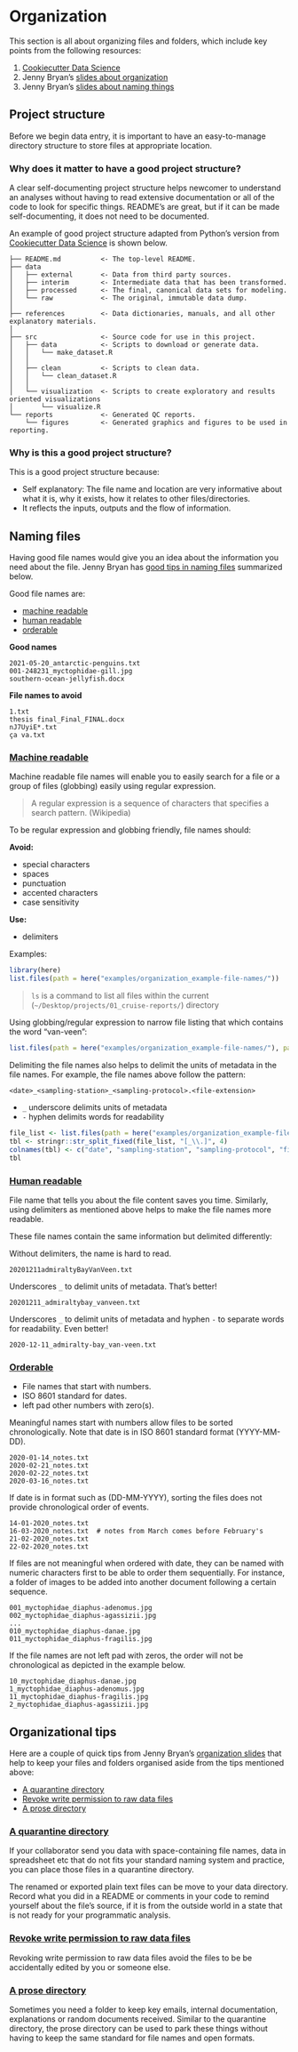 # Organization

This section is all about organizing files and folders, which include key points from the following resources:

1. [Cookiecutter Data Science](https://drivendata.github.io/cookiecutter-data-science/)
2. Jenny Bryan's [slides about organization](http://www2.stat.duke.edu/~rcs46/lectures_2015/01-markdown-git/slides/organization-slides/organization-slides.pdf)
3. Jenny Bryan's [slides about naming things](http://www2.stat.duke.edu/~rcs46/lectures_2015/01-markdown-git/slides/naming-slides/naming-slides.pdf)

## Project structure

Before we begin data entry, it is important to have an easy-to-manage directory structure to store files at appropriate location. 

### Why does it matter to have a good project structure?

A clear self-documenting project structure helps newcomer to understand an analyses without having to read extensive documentation or all of the code to look for specific things. README's are great, but if it can be made self-documenting, it does not need to be documented. 

An example of good project structure adapted from Python’s version from [Cookiecutter Data Science](https://drivendata.github.io/cookiecutter-data-science/) is shown below.

```
├── README.md          <- The top-level README.
├── data
│   ├── external       <- Data from third party sources.
│   ├── interim        <- Intermediate data that has been transformed.
│   ├── processed      <- The final, canonical data sets for modeling.
│   └── raw            <- The original, immutable data dump.
│
├── references         <- Data dictionaries, manuals, and all other explanatory materials.
│
├── src                <- Source code for use in this project.
│   ├── data           <- Scripts to download or generate data.
│   │   └── make_dataset.R
│   │
│   ├── clean          <- Scripts to clean data.
│   │   └── clean_dataset.R
│   │
│   └── visualization  <- Scripts to create exploratory and results oriented visualizations
│       └── visualize.R
└── reports            <- Generated QC reports.
    └── figures        <- Generated graphics and figures to be used in reporting.
```

### Why is this a good project structure?

This is a good project structure because:

- Self explanatory: The file name and location are very informative about what it is, why it exists, how it relates to other files/directories.
- It reflects the inputs, outputs and the flow of information.


## Naming files

Having good file names would give you an idea about the information you need about the file. Jenny Bryan has [good tips in naming files](https://speakerdeck.com/jennybc/how-to-name-files) summarized below.

Good file names are:

- [machine readable](#machine-readable)
- [human readable](#human-readable)
- [orderable](#orderable)

**Good names**

```
2021-05-20_antarctic-penguins.txt
001-248231_myctophidae-gill.jpg
southern-ocean-jellyfish.docx
```

**File names to avoid**

```
1.txt 
thesis final_Final_FINAL.docx 
nJ7UyiE*.txt 
ça va.txt
```

### [Machine readable](#machine-readable)

Machine readable file names will enable you to easily search for a file or a group of files (globbing) easily using regular expression.

> A regular expression is a sequence of characters that specifies a search pattern. (Wikipedia)

To be regular expression and globbing friendly, file names should:

**Avoid:**

- special characters
- spaces
- punctuation
- accented characters
- case sensitivity

**Use:**

- delimiters

Examples: 

```r
library(here)
list.files(path = here("examples/organization_example-file-names/"))
```

> `ls` is a command to list all files within the current (`~/Desktop/projects/01_cruise-reports/`) directory

Using globbing/regular expression to narrow file listing that which contains the word "van-veen":

```r
list.files(path = here("examples/organization_example-file-names/"), pattern = "van-veen")
```

Delimiting the file names also helps to delimit the units of metadata in the file names. For example, the file names above follow the pattern:

`<date>_<sampling-station>_<sampling-protocol>.<file-extension>`

- `_` underscore delimits units of metadata
- `-` hyphen delimits words for readability

```r
file_list <- list.files(path = here("examples/organization_example-file-names/"))
tbl <- stringr::str_split_fixed(file_list, "[_\\.]", 4)
colnames(tbl) <- c("date", "sampling-station", "sampling-protocol", "file-type")
tbl
```



### [Human readable](#human-readable)

File name that tells you about the file content saves you time. Similarly, using delimiters as mentioned above helps to make the file names more readable.

These file names contain the same information but delimited differently:

Without delimiters, the name is hard to read.

```
20201211admiraltyBayVanVeen.txt
```

Underscores `_` to delimit units of metadata. That's better!

```
20201211_admiraltybay_vanveen.txt
```

Underscores `_` to delimit units of metadata and hyphen `-` to separate words for readability. Even better! 

```
2020-12-11_admiralty-bay_van-veen.txt
```


### [Orderable](#orderable)

- File names that start with numbers.
- ISO 8601 standard for dates.
- left pad other numbers with zero(s).

Meaningful names start with numbers allow files to be sorted chronologically. Note that date is in ISO 8601 standard format (YYYY-MM-DD).

```
2020-01-14_notes.txt
2020-02-21_notes.txt
2020-02-22_notes.txt
2020-03-16_notes.txt
```

If date is in format such as (DD-MM-YYYY), sorting the files does not provide chronological order of events.

```
14-01-2020_notes.txt
16-03-2020_notes.txt  # notes from March comes before February's
21-02-2020_notes.txt
22-02-2020_notes.txt
```

If files are not meaningful when ordered with date, they can be named with numeric characters first to be able to order them sequentially. For instance, a folder of images to be added into another document following a certain sequence. 

```
001_myctophidae_diaphus-adenomus.jpg
002_myctophidae_diaphus-agassizii.jpg
...
010_myctophidae_diaphus-danae.jpg
011_myctophidae_diaphus-fragilis.jpg
```

If the file names are not left pad with zeros, the order will not be chronological as depicted in the example below.

```
10_myctophidae_diaphus-danae.jpg
1_myctophidae_diaphus-adenomus.jpg
11_myctophidae_diaphus-fragilis.jpg
2_myctophidae_diaphus-agassizii.jpg
```

## Organizational tips

Here are a couple of quick tips from Jenny Bryan's [organization slides](http://www2.stat.duke.edu/~rcs46/lectures_2015/01-markdown-git/slides/organization-slides/organization-slides.pdf) that help to keep your files and folders organised aside from the tips mentioned above: 

- [A quarantine directory](#a-quarantine-directory)
- [Revoke write permission to raw data files](#revoke-write-permission-to-raw-data-files)
- [A prose directory](#a-prose-directory)

### [A quarantine directory](#a-quarantine-directory)

If your collaborator send you data with space-containing file names, data in spreadsheet etc that do not fits your standard naming system and practice, you can place those files in a quarantine directory.

The renamed or exported plain text files can be move to your data directory. Record what you did in a README or comments in your code to remind yourself about the file's source, if it is from the outside world in a state that is not ready for your programmatic analysis.

### [Revoke write permission to raw data files](#revoke-write-permission-to-raw-data-files)

Revoking write permission to raw data files avoid the files to be be accidentally edited by you or someone else.

### [A prose directory](#a-prose-directory)

Sometimes you need a folder to keep key emails, internal documentation, explanations or random documents received. Similar to the quarantine directory, the prose directory can be used to park these things without having to keep the same standard for file names and open formats.


